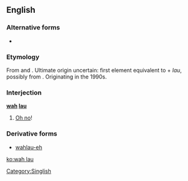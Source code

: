 ==English==

===Alternative forms===
* {{l|en|wahlau}}

===Etymology===
From {{etyl|nan-teo|en}} and {{etyl|nan-hok|en}}. Ultimate origin uncertain: first element equivalent to {{etyl|nan-hok|en}} {{zh-l|[[我]]|tr=góa|my}} + ''lau'', possibly from {{zh-l|[[老爸]]|tr=lāu-pē|father}}. Originating in the 1990s.

===Interjection===
'''[[wah]] [[lau]]'''

# {{label|en|Singapore|informal}} [[oh no|Oh no]]!

===Derivative forms===
* [[wahlau-eh]]

[[Category:Singlish]]

[[ko:wah lau]]
